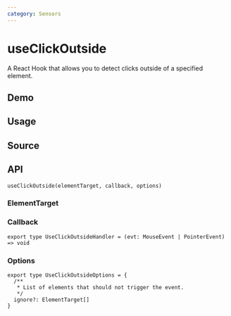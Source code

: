 ```yaml
---
category: Sensors
---
```


# useClickOutside


<HooksType category={frontmatter.category} />

A React Hook that allows you to detect clicks outside of a specified element.

## Demo


<App />

## Usage



## Source


<Source />

## API

```tsx
useClickOutside(elementTarget, callback, options)
```

### ElementTarget


<Tip type="target" />

### Callback

```tsx
export type UseClickOutsideHandler = (evt: MouseEvent | PointerEvent) => void
```

### Options

```tsx
export type UseClickOutsideOptions = {
  /**
   * List of elements that should not trigger the event.
   */
  ignore?: ElementTarget[]
}
```
